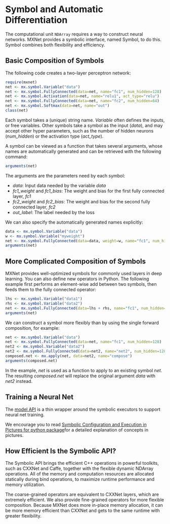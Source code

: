 # Symbol and Automatic Differentiation

The computational unit `NDArray` requires a way to construct neural networks. MXNet provides a symbolic interface, named Symbol, to do this. Symbol combines both flexibility and efficiency.

## Basic Composition of Symbols

The following code creates a two-layer perceptron network:


```r
require(mxnet)
net <- mx.symbol.Variable("data")
net <- mx.symbol.FullyConnected(data=net, name="fc1", num_hidden=128)
net <- mx.symbol.Activation(data=net, name="relu1", act_type="relu")
net <- mx.symbol.FullyConnected(data=net, name="fc2", num_hidden=64)
net <- mx.symbol.Softmax(data=net, name="out")
class(net)
```


Each symbol takes a (unique) string name. *Variable* often defines the inputs,
or free variables. Other symbols take a symbol as the input (*data*),
and may accept other hyper parameters, such as the number of hidden neurons (*num_hidden*)
or the activation type (*act_type*).

A symbol can be viewed as a function that takes several arguments, whose
names are automatically generated and can be retrieved with the following command:


```r
arguments(net)
```

The arguments are the parameters need by each symbol:

- *data*: Input data needed by the variable *data*
- *fc1_weight* and *fc1_bias*: The weight and bias for the first fully connected layer, *fc1*
- *fc2_weight* and *fc2_bias*: The weight and bias for the second fully connected layer, *fc2*
- *out_label*: The label needed by the loss

We can also specify the automatically generated names explicitly:


```r
data <- mx.symbol.Variable("data")
w <- mx.symbol.Variable("myweight")
net <- mx.symbol.FullyConnected(data=data, weight=w, name="fc1", num_hidden=128)
arguments(net)
```

## More Complicated Composition of Symbols

MXNet provides well-optimized symbols for
commonly used layers in deep learning. You can also define new operators
in Python. The following example first performs an element-wise add between two
symbols, then feeds them to the fully connected operator:


```r
lhs <- mx.symbol.Variable("data1")
rhs <- mx.symbol.Variable("data2")
net <- mx.symbol.FullyConnected(data=lhs + rhs, name="fc1", num_hidden=128)
arguments(net)
```

We can construct a symbol more flexibly than by using the single
forward composition, for example:

```r
net <- mx.symbol.Variable("data")
net <- mx.symbol.FullyConnected(data=net, name="fc1", num_hidden=128)
net2 <- mx.symbol.Variable("data2")
net2 <- mx.symbol.FullyConnected(data=net2, name="net2", num_hidden=128)
composed.net <- mx.apply(net, data=net2, name="compose")
arguments(composed.net)
```

In the example, *net* is used as a function to apply to an existing symbol
*net*. The resulting *composed.net* will replace the original argument *data* with
*net2* instead.

## Training a Neural Net

The [model API](../../../R-package/R/model.R) is a thin wrapper around the symbolic executors to support neural net training.

We encourage you to read [Symbolic Configuration and Execution in Pictures for python package](../python/symbol_in_pictures.md)for a detailed explanation of concepts in pictures.

## How Efficient Is the Symbolic API?

The Symbolic API brings the efficient C++
operations in powerful toolkits, such as CXXNet and Caffe, together with the
flexible dynamic NDArray operations. All of the memory and computation resources are
allocated statically during bind operations, to maximize runtime performance and memory
utilization.

The coarse-grained operators are equivalent to CXXNet layers, which are
extremely efficient.  We also provide fine-grained operators for more flexible
composition. Because MXNet does more in-place memory allocation, it can
be more memory efficient than CXXNet and gets to the same runtime with
greater flexibility.


<!-- INSERT SOURCE DOWNLOAD BUTTONS -->